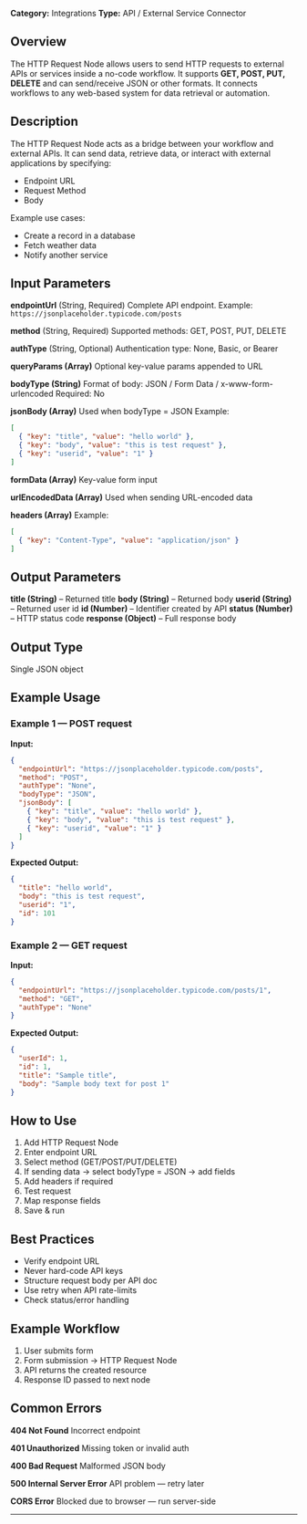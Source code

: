 **Category:** Integrations
**Type:** API / External Service Connector

## Overview

The HTTP Request Node allows users to send HTTP requests to external APIs or services inside a no-code workflow.
It supports **GET, POST, PUT, DELETE** and can send/receive JSON or other formats.
It connects workflows to any web-based system for data retrieval or automation.

## Description

The HTTP Request Node acts as a bridge between your workflow and external APIs.
It can send data, retrieve data, or interact with external applications by specifying:

* Endpoint URL
* Request Method
* Body

Example use cases:

* Create a record in a database
* Fetch weather data
* Notify another service

## Input Parameters

**endpointUrl** (String, Required)
Complete API endpoint. Example: `https://jsonplaceholder.typicode.com/posts`

**method** (String, Required)
Supported methods: GET, POST, PUT, DELETE

**authType** (String, Optional)
Authentication type: None, Basic, or Bearer

**queryParams (Array)**
Optional key-value params appended to URL

**bodyType (String)**
Format of body: JSON / Form Data / x-www-form-urlencoded
Required: No

**jsonBody (Array)**
Used when bodyType = JSON
Example:

```json
[
  { "key": "title", "value": "hello world" },
  { "key": "body", "value": "this is test request" },
  { "key": "userid", "value": "1" }
]
```

**formData (Array)**
Key-value form input

**urlEncodedData (Array)**
Used when sending URL-encoded data

**headers (Array)**
Example:

```json
[
  { "key": "Content-Type", "value": "application/json" }
]
```

## Output Parameters

**title (String)** – Returned title
**body (String)** – Returned body
**userid (String)** – Returned user id
**id (Number)** – Identifier created by API
**status (Number)** – HTTP status code
**response (Object)** – Full response body

## Output Type

Single JSON object

## Example Usage

### Example 1 — POST request

**Input:**

```json
{
  "endpointUrl": "https://jsonplaceholder.typicode.com/posts",
  "method": "POST",
  "authType": "None",
  "bodyType": "JSON",
  "jsonBody": [
    { "key": "title", "value": "hello world" },
    { "key": "body", "value": "this is test request" },
    { "key": "userid", "value": "1" }
  ]
}
```

**Expected Output:**

```json
{
  "title": "hello world",
  "body": "this is test request",
  "userid": "1",
  "id": 101
}
```

### Example 2 — GET request

**Input:**

```json
{
  "endpointUrl": "https://jsonplaceholder.typicode.com/posts/1",
  "method": "GET",
  "authType": "None"
}
```

**Expected Output:**

```json
{
  "userId": 1,
  "id": 1,
  "title": "Sample title",
  "body": "Sample body text for post 1"
}
```

## How to Use

1. Add HTTP Request Node
2. Enter endpoint URL
3. Select method (GET/POST/PUT/DELETE)
4. If sending data → select bodyType = JSON → add fields
5. Add headers if required
6. Test request
7. Map response fields
8. Save & run

## Best Practices

* Verify endpoint URL
* Never hard-code API keys
* Structure request body per API doc
* Use retry when API rate-limits
* Check status/error handling

## Example Workflow

1. User submits form
2. Form submission → HTTP Request Node
3. API returns the created resource
4. Response ID passed to next node

## Common Errors

**404 Not Found**
Incorrect endpoint

**401 Unauthorized**
Missing token or invalid auth

**400 Bad Request**
Malformed JSON body

**500 Internal Server Error**
API problem — retry later

**CORS Error**
Blocked due to browser — run server-side

---
